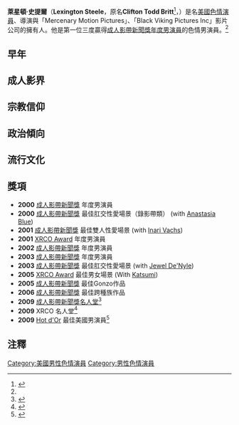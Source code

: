 {{expand|time=2018-05-21T13:54:18+00:00}}
{{NoteTA|zh-hans:斯蒂尔;zh-hant:史提爾|zh-hans:莱克辛顿;zh-hant:萊星頓
}}{{Adult bio|
| gender = male
| image = [[Image:Lexington_Steele_00072970_cropped.jpg|200px]]
| caption =
| birth = {{birth date and age|1969|11|28}}
| location = {{US}}[[紐澤西|紐澤西]]
| birthname = Clifton Todd Britt
| death =
| height = {{height|ft=6|in=2}}<ref name="rog2001">{{cite web|url=http://www.rogreviews.com/interviews/Lexington_Steele.asp|title=Lexington Steele Interview|accessdate=2007-04-20|author=Rog|publisher=rogreviews.com|date=July 2001|archive-date=2007-06-06|archive-url=https://web.archive.org/web/20070606074747/http://www.rogreviews.com/interviews/Lexington_Steele.asp|dead-url=no}}</ref>
| eye color = 棕色
| measureispenis  = yes
| measurements = 9.5吋
| orientation = [[異性戀|異性戀]]
| ethnicity = [[非裔美國人|非裔美國人]]
| alias = Lex Steele, Hudson
| number of films =
| homepage = http://www.lexsteele.com/
| imdb = 0824615
| iafd = LSteele
| afdb = 1723
}}
'''萊星頓·史提爾'''（'''Lexington Steele'''，原名'''Clifton Todd Britt'''<ref name=dailyorange>{{cite web|url=http://www.dailyorange.com/media/paper522/news/2005/11/10/Pulp/A.ComingOfAge.Tale.Of.One.Su.Graduates.Journey.From.Stock.Quotes.To.Deep.Throats-1052226.shtml?norewrite&sourcedomain=www.dailyorange.com|title=A coming-of-age tale of one SU graduate's journey from stock quotes to deep throats|accessdate=2007-08-25|author=Joshua Alston|date=2005-11-10|publisher=[[The_Daily_Orange|The Daily Orange]]|deadurl=yes|archiveurl=https://web.archive.org/web/20080213111310/http://www.dailyorange.com/media/paper522/news/2005/11/10/Pulp/A.ComingOfAge.Tale.Of.One.Su.Graduates.Journey.From.Stock.Quotes.To.Deep.Throats-1052226.shtml?norewrite&sourcedomain=www.dailyorange.com|archivedate=2008-02-13}}</ref>，{{bd|1969年|11月28日||}}）是名[[美國|美國]][[色情演員|色情演員]]、導演與「Mercenary Motion Pictures」、「Black Viking Pictures Inc」影片公司的擁有人。他是第一位三度贏得[[成人影帶新聞獎|成人影帶新聞獎年度男演員]]的色情男演員。<ref name=dailyorange/>

== 早年 ==

== 成人影界 ==

== 宗教信仰 ==

== 政治傾向 ==

== 流行文化 ==

==獎項==
*'''2000''' [[成人影帶新聞獎|成人影帶新聞獎]] 年度男演員
*'''2000''' [[成人影帶新聞獎|成人影帶新聞獎]] 最佳肛交性愛場景（錄影帶類） (with [[Anastasia_Blue|Anastasia Blue]])
*'''2001''' [[成人影帶新聞獎|成人影帶新聞獎]] 最佳雙人性愛場景 (with [[Inari_Vachs|Inari Vachs]])
*'''2001''' [[XRCO_Award|XRCO Award]] 年度男演員
*'''2002''' [[成人影帶新聞獎|成人影帶新聞獎]] 年度男演員
*'''2003''' [[成人影帶新聞獎|成人影帶新聞獎]] 年度男演員
*'''2003''' [[成人影帶新聞獎|成人影帶新聞獎]] 最佳肛交性愛場景 (with [[Jewel_De'Nyle|Jewel De'Nyle]])
*'''2005''' [[XRCO_Award|XRCO Award]] 最佳男女場景 (With [[Katsuni|Katsumi]])
*'''2005''' [[成人影帶新聞獎|成人影帶新聞獎]] 最佳Gonzo作品
*'''2006''' [[成人影帶新聞獎|成人影帶新聞獎]] 最佳跨種族作品
*'''2009''' [[成人影帶新聞獎名人堂|成人影帶新聞獎名人堂]]<ref name=avn09>{{cite web | title = Nominations 2009 AVN Adult Movie Awards | publisher = AVNAwards.com | format = PDF | url = http://avnawards.com/pdf/2009_AVN_NOMINATIONS_11_25_08.pdf | date = 2008-11-25 | accessdate = 2008-11-26 | archive-date = 2009-03-27 | archive-url = https://web.archive.org/web/20090327184833/http://avnawards.com/pdf/2009_AVN_NOMINATIONS_11_25_08.pdf | dead-url = no }}</ref>
*'''2009''' XRCO 名人堂<ref name=xrco09win>{{cite web| title =2009 XRCO Award Winners Announced| publisher =AVN| url =http://business.avn.com/articles/35035.html| date =2009-02-26| accessdate =2010-08-07| archive-date =2009-04-20| archive-url =https://web.archive.org/web/20090420031834/http://business.avn.com/articles/35035.html| dead-url =no}}</ref>
*'''2009''' [[Hot_d'Or|Hot d'Or]] 最佳美國男演員<ref name=hot09win>{{cite web | author = Paul Fishbein | title = Pirates II, Evil Angel Big Winners at 2009 Hot d’Or Awards | work = AVN | url = http://business.avn.com/articles/36568.html | date = 2009-10-21 | accessdate = 2009-10-21 | archive-date = 2009-10-25 | archive-url = https://web.archive.org/web/20091025142729/http://business.avn.com/articles/36568.html | dead-url = no }}</ref>

==注釋==
{{Reflist}}

{{DEFAULTSORT:Steele, Lexington}}
[[Category:美國男性色情演員|Category:美國男性色情演員]]
[[Category:男性色情演員|Category:男性色情演員]]